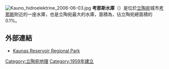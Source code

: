 {{noteTA|G1=Places}}
[[File:Kauno_hidroelektrine_2006-06-03.jpg|thumb]]
'''考那斯水庫'''（{{lang-lt|Kauno marios}}）是位於[[立陶宛|立陶宛]]城市[[考那斯|考那斯]]附近的一座水庫，也是立陶宛最大的水庫，面積為{{convert|63.5|km2}}，佔立陶宛總面積的0.1%。
==外部連結==
{{commons category|Kaunas Lagoon}}
*[https://web.archive.org/web/20060813150204/http://survigloters.supermedia.pl/Litwaparki/parkai/a_3_0.htm Kaunas Reservoir Regional Park]
{{coord|54|51|10|N|24|10|02|E|type:waterbody_region:LT_source:dewiki|display=inline,title}}
[[Category:立陶宛地理|Category:立陶宛地理]]
[[Category:1959年建立|Category:1959年建立]]